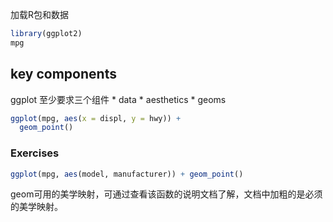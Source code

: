 加载R包和数据

```r
library(ggplot2)
mpg
```

## key components

ggplot 至少要求三个组件 \* data \* aesthetics \* geoms

```r
ggplot(mpg, aes(x = displ, y = hwy)) +
  geom_point()
```

### Exercises

```r
ggplot(mpg, aes(model, manufacturer)) + geom_point()
```

geom可用的美学映射，可通过查看该函数的说明文档了解，文档中加粗的是必须的美学映射。